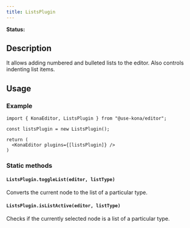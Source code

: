 ```yaml
---
title: ListsPlugin
---
```


**Status:** <Badge text="wip" type="warning" />

## Description
It allows adding numbered and bulleted lists to the editor. Also controls indenting list items.


## Usage
### Example
```tsx
import { KonaEditor, ListsPlugin } from "@use-kona/editor";

const listsPlugin = new ListsPlugin();

return (
  <KonaEditor plugins={[listsPlugin]} />
)
```

### Static methods
#### `ListsPlugin.toggleList(editor, listType)`
Converts the current node to the list of a particular type.

#### `ListsPlugin.isListActive(editor, listType)`
Checks if the currently selected node is a list of a particular type.

